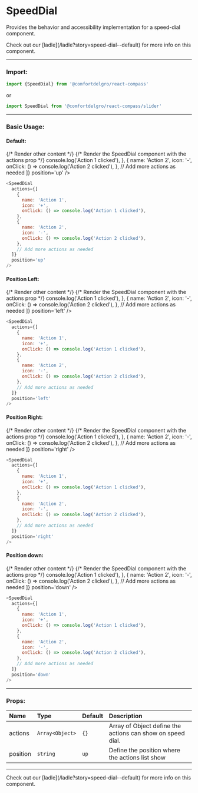 
# SpeedDial

Provides the behavior and accessibility implementation for a speed-dial component.

<Callout>
  Check out our [ladle](/ladle?story=speed-dial--default) for more info on this
  component.
</Callout>

---

### Import:

```js
import {SpeedDial} from '@comfortdelgro/react-compass'
```

or

```js
import SpeedDial from '@comfortdelgro/react-compass/slider'
```

---

### Basic Usage:

#### Default:

<section
  className={styles.avatarShowcaseContainer}
  style={{display: 'flex', flexDirection: 'column', gap: '2rem'}}
>
  <div>
    {/* Render other content */}
    {/* Render the SpeedDial component with the actions prop */}
    <SpeedDial
    css={{
      position:'relative',
      height: '200px'
    }}
      actions={[
        {
          name: 'Action 1',
          icon: '+',
          onClick: () => console.log('Action 1 clicked'),
        },
        {
          name: 'Action 2',
          icon: '-',
          onClick: () => console.log('Action 2 clicked'),
        },
        // Add more actions as needed
      ]}
      position='up'
    />
  </div>
</section>

```js
<SpeedDial
  actions={[
    {
      name: 'Action 1',
      icon: '+',
      onClick: () => console.log('Action 1 clicked'),
    },
    {
      name: 'Action 2',
      icon: '-',
      onClick: () => console.log('Action 2 clicked'),
    },
    // Add more actions as needed
  ]}
  position='up'
/>
```

#### Position Left:

<section
  className={styles.avatarShowcaseContainer}
  style={{display: 'flex', flexDirection: 'column', gap: '2rem'}}
>
  <div>
    {/* Render other content */}
    {/* Render the SpeedDial component with the actions prop */}
    <SpeedDial
    css={{
      position:'relative',
      width: '200px'
    }}
      actions={[
        {
          name: 'Action 1',
          icon: '+',
          onClick: () => console.log('Action 1 clicked'),
        },
        {
          name: 'Action 2',
          icon: '-',
          onClick: () => console.log('Action 2 clicked'),
        },
        // Add more actions as needed
      ]}
      position='left'
    />
  </div>
</section>

```js
<SpeedDial
  actions={[
    {
      name: 'Action 1',
      icon: '+',
      onClick: () => console.log('Action 1 clicked'),
    },
    {
      name: 'Action 2',
      icon: '-',
      onClick: () => console.log('Action 2 clicked'),
    },
    // Add more actions as needed
  ]}
  position='left'
/>
```

#### Position Right:

<section
  className={styles.avatarShowcaseContainer}
  style={{display: 'flex', flexDirection: 'column', gap: '2rem'}}
>
  <div>
    {/* Render other content */}
    {/* Render the SpeedDial component with the actions prop */}
    <SpeedDial
    css={{
      position:'relative',
      width: '200px'
    }}
      actions={[
        {
          name: 'Action 1',
          icon: '+',
          onClick: () => console.log('Action 1 clicked'),
        },
        {
          name: 'Action 2',
          icon: '-',
          onClick: () => console.log('Action 2 clicked'),
        },
        // Add more actions as needed
      ]}
      position='right'
    />
  </div>
</section>

```js
<SpeedDial
  actions={[
    {
      name: 'Action 1',
      icon: '+',
      onClick: () => console.log('Action 1 clicked'),
    },
    {
      name: 'Action 2',
      icon: '-',
      onClick: () => console.log('Action 2 clicked'),
    },
    // Add more actions as needed
  ]}
  position='right'
/>
```

#### Position down:

<section
  className={styles.avatarShowcaseContainer}
  style={{display: 'flex', flexDirection: 'column', gap: '2rem'}}
>
  <div>
    {/* Render other content */}
    {/* Render the SpeedDial component with the actions prop */}
    <SpeedDial
    css={{
      position:'relative',
      height: '200px'
    }}
      actions={[
        {
          name: 'Action 1',
          icon: '+',
          onClick: () => console.log('Action 1 clicked'),
        },
        {
          name: 'Action 2',
          icon: '-',
          onClick: () => console.log('Action 2 clicked'),
        },
        // Add more actions as needed
      ]}
      position='down'
    />
  </div>
</section>

```js
<SpeedDial
  actions={[
    {
      name: 'Action 1',
      icon: '+',
      onClick: () => console.log('Action 1 clicked'),
    },
    {
      name: 'Action 2',
      icon: '-',
      onClick: () => console.log('Action 2 clicked'),
    },
    // Add more actions as needed
  ]}
  position='down'
/>
```

---

### Props:

| Name     | Type            | Default | Description                                                |
| :------- | :-------------- | :------ | :--------------------------------------------------------- |
| actions  | `Array<Object>` | `{}`    | Array of Object define the actions can show on speed dial. |
| position | `string`        | `up`    | Define the position where the actions list show            |

---

<Callout>
  Check out our [ladle](/ladle?story=speed-dial--default) for more info on this
  component.
</Callout>
